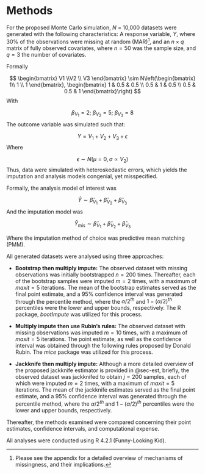 # Methods 

For the proposed Monte Carlo simulation, $N$ = 10,000 datasets were generated with the following characteristics: A response variable, $Y$, where 30% of the observations were missing at random (MAR)[^background-3], and an $n \times q$ matrix of fully observed covariates, where $n = 50$ was the sample size, and $q = 3$ the number of covariates. 

[^background-3]: Please see the appendix for a detailed overview of mechanisms of missingness, and their implications.

Formally 

$$
\begin{bmatrix} V1 \\V2 \\ V3 \end{bmatrix} \sim N\left(\begin{bmatrix} 1\\ 1 \\ 1 \end{bmatrix}, \begin{bmatrix} 1 & 0.5 & 0.5 \\
0.5 & 1 & 0.5 \\
0.5 & 0.5 & 1
\end{bmatrix}\right)
$$
With 

$$
\beta_{V_1} = 2 ; \  \beta_{V_2} = 5 ; \ \beta_{V_3} = 8
$$
The outcome variable was simulated such that: 

$$
Y = V_1 + V_2 + V_3 + \epsilon
$$
Where 

$$
\epsilon \sim N(\mu = 0, \sigma \propto V_2)
$$
Thus, data were simulated with heteroskedastic errors, which yields the imputation and analysis models congenial, yet misspecified. 

Formally, the analysis model of interest was 

$$
\widehat{Y} \sim \widehat{\beta}_{V_1} + \widehat{\beta}_{V_2} + \widehat{\beta}_{V_3} 
$$
And the imputation model was 

$$
\widehat{Y}_{\text{mis}} \sim \widehat{\beta}_{V_1} + \widehat{\beta}_{V_2} + \widehat{\beta}_{V_3}
$$

Where the imputation method of choice was predictive mean matching (PMM). 

All generated datasets were analysed using three approaches: 

  * **Bootstrap then multiply impute:** The observed dataset with missing observations was initially bootstrapped $n = 200$ times. Thereafter, each of the bootstrap samples were imputed $m = 2$ times, with a maximum of $maxit = 5$ iterations. The mean of the bootstrap estimates served as the final point estimate, and a 95% confidence interval was generated through the percentile method, where the $\alpha/2^{th}$ and $1-(\alpha/2)^{th}$ percentiles were the lower and upper bounds, respectively. The R package, *bootImpute* was utilized for this process. 

  * **Multiply impute then use Rubin's rules:** The observed dataset with missing observations was imputed $m = 10$ times, with a maximum of $maxit = 5$ iterations. The point estimate, as well as the confidence interval was obtained through the following rules proposed by Donald Rubin. The *mice* package was utilized for this process. 

\begin{align}
\bar{\theta} &= \frac{1}{m}\left (\sum_{i=1}^m{\theta_i}\right ) \\ 
V_{\text{within}} &= \frac{1}{m} \sum_{i=1}^m{SE_i^2} \\ 
V_{\text{between}} &= \frac{\sum_{i=1}^m (\theta_i - \overline{\theta})^2}{m-1} \\ 
V_{\text{total}} &= V_W + V_B + \frac{V_B}{m} \\ 
\bar{\theta} &\pm t_{df,1-\alpha/2} * \sqrt{V_{\text{total}}} 
\end{align}

  * **Jackknife then multiply impute:** Although a more detailed overview of the proposed jackknife estimator is provided in @sec-est, briefly, the observed dataset was jackknifed to obtain $j = 200$ samples, each of which were imputed $m = 2$ times, with a maximum of $maxit = 5$ iterations. The mean of the jackknife estimates served as the final point estimate, and a 95% confidence interval was generated through the percentile method, where the $\alpha/2^{th}$ and $1-(\alpha/2)^{th}$ percentiles were the lower and upper bounds, respectively. 

Thereafter, the methods examined were compared concerning their point estimates, confidence intervals, and computational expense. 

All analyses were conducted using R 4.2.1 (Funny-Looking Kid). 